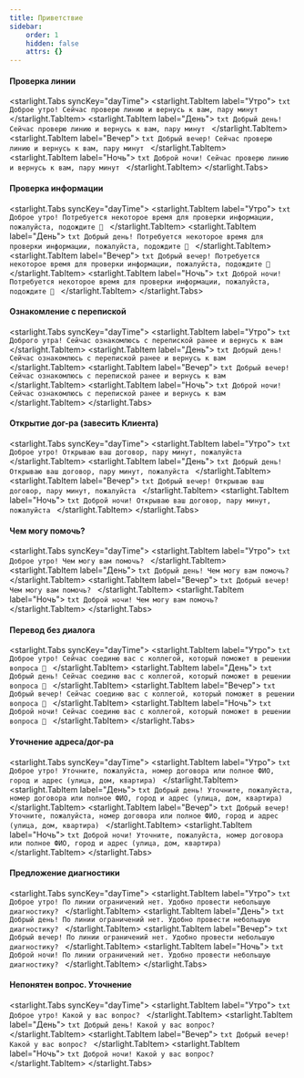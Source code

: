 ```yaml
---
title: Приветствие
sidebar:
    order: 1
    hidden: false
    attrs: {}
---
```


#### Проверка линии
<starlight.Tabs syncKey="dayTime">
    <starlight.TabItem label="Утро">
        ```txt
        Доброе утро!
        Сейчас проверю линию и вернусь к вам, пару минут
        ```
    </starlight.TabItem>
    <starlight.TabItem label="День">
        ```txt
        Добрый день!
        Сейчас проверю линию и вернусь к вам, пару минут
        ```
    </starlight.TabItem>
    <starlight.TabItem label="Вечер">
        ```txt
        Добрый вечер!
        Сейчас проверю линию и вернусь к вам, пару минут
        ```
    </starlight.TabItem>
    <starlight.TabItem label="Ночь">
        ```txt
        Доброй ночи!
        Сейчас проверю линию и вернусь к вам, пару минут
        ```
    </starlight.TabItem>
</starlight.Tabs>

#### Проверка информации
<starlight.Tabs syncKey="dayTime">
    <starlight.TabItem label="Утро">
        ```txt
        Доброе утро!
        Потребуется некоторое время для проверки информации, пожалуйста, подождите 🙏
        ```
    </starlight.TabItem>
    <starlight.TabItem label="День">
        ```txt
        Добрый день!
        Потребуется некоторое время для проверки информации, пожалуйста, подождите 🙏
        ```
    </starlight.TabItem>
    <starlight.TabItem label="Вечер">
        ```txt
        Добрый вечер!
        Потребуется некоторое время для проверки информации, пожалуйста, подождите 🙏
        ```
    </starlight.TabItem>
    <starlight.TabItem label="Ночь">
        ```txt
        Доброй ночи!
        Потребуется некоторое время для проверки информации, пожалуйста, подождите 🙏
        ```
    </starlight.TabItem>
</starlight.Tabs>

#### Ознакомление с перепиской
<starlight.Tabs syncKey="dayTime">
    <starlight.TabItem label="Утро">
        ```txt
        Доброго утра!
        Сейчас ознакомлюсь с перепиской ранее и вернусь к вам
        ```
    </starlight.TabItem>
    <starlight.TabItem label="День">
        ```txt
        Добрый день!
        Сейчас ознакомлюсь с перепиской ранее и вернусь к вам
        ```
    </starlight.TabItem>
    <starlight.TabItem label="Вечер">
        ```txt
        Добрый вечер!
        Сейчас ознакомлюсь с перепиской ранее и вернусь к вам
        ```
    </starlight.TabItem>
    <starlight.TabItem label="Ночь">
        ```txt
        Доброй ночи!
        Сейчас ознакомлюсь с перепиской ранее и вернусь к вам
        ```
    </starlight.TabItem>
</starlight.Tabs>


#### Открытие дог-ра (завесить Клиента)
<starlight.Tabs syncKey="dayTime">
    <starlight.TabItem label="Утро">
        ```txt
        Доброе утро!
        Открываю ваш договор, пару минут, пожалуйста
        ```
    </starlight.TabItem>
    <starlight.TabItem label="День">
        ```txt
        Добрый день!
        Открываю ваш договор, пару минут, пожалуйста
        ```
    </starlight.TabItem>
    <starlight.TabItem label="Вечер">
        ```txt
        Добрый вечер!
        Открываю ваш договор, пару минут, пожалуйста
        ```
    </starlight.TabItem>
    <starlight.TabItem label="Ночь">
        ```txt
        Доброй ночи!
        Открываю ваш договор, пару минут, пожалуйста
        ```
    </starlight.TabItem>
</starlight.Tabs>

#### Чем могу помочь?
<starlight.Tabs syncKey="dayTime">
    <starlight.TabItem label="Утро">
        ```txt
        Доброе утро!
        Чем могу вам помочь?
        ```
    </starlight.TabItem>
    <starlight.TabItem label="День">
        ```txt
        Добрый день!
        Чем могу вам помочь?
        ```
    </starlight.TabItem>
    <starlight.TabItem label="Вечер">
        ```txt
        Добрый вечер!
        Чем могу вам помочь?
        ```
    </starlight.TabItem>
    <starlight.TabItem label="Ночь">
        ```txt
        Доброй ночи!
        Чем могу вам помочь?
        ```
    </starlight.TabItem>
</starlight.Tabs>


#### Перевод без диалога
<starlight.Tabs syncKey="dayTime">
    <starlight.TabItem label="Утро">
        ```txt
        Доброе утро!
        Сейчас соединю вас с коллегой, который поможет в решении вопроса 🙏
        ```
    </starlight.TabItem>
    <starlight.TabItem label="День">
        ```txt
        Добрый день!
        Сейчас соединю вас с коллегой, который поможет в решении вопроса 🙏
        ```
    </starlight.TabItem>
    <starlight.TabItem label="Вечер">
        ```txt
        Добрый вечер!
        Сейчас соединю вас с коллегой, который поможет в решении вопроса 🙏
        ```
    </starlight.TabItem>
    <starlight.TabItem label="Ночь">
        ```txt
        Доброй ночи!
        Сейчас соединю вас с коллегой, который поможет в решении вопроса 🙏
        ```
    </starlight.TabItem>
</starlight.Tabs>

#### Уточнение адреса/дог-ра
<starlight.Tabs syncKey="dayTime">
    <starlight.TabItem label="Утро">
        ```txt
        Доброе утро!
        Уточните, пожалуйста, номер договора или полное ФИО, город и адрес (улица, дом, квартира)
        ```
    </starlight.TabItem>
    <starlight.TabItem label="День">
        ```txt
        Добрый день!
        Уточните, пожалуйста, номер договора или полное ФИО, город и адрес (улица, дом, квартира)
        ```
    </starlight.TabItem>
    <starlight.TabItem label="Вечер">
        ```txt
        Добрый вечер!
        Уточните, пожалуйста, номер договора или полное ФИО, город и адрес (улица, дом, квартира)
        ```
    </starlight.TabItem>
    <starlight.TabItem label="Ночь">
        ```txt
        Доброй ночи!
        Уточните, пожалуйста, номер договора или полное ФИО, город и адрес (улица, дом, квартира)
        ```
    </starlight.TabItem>
</starlight.Tabs>


#### Предложение диагностики
<starlight.Tabs syncKey="dayTime">
    <starlight.TabItem label="Утро">
        ```txt
        Доброе утро!
        По линии ограничений нет. Удобно провести небольшую диагностику?
        ```
    </starlight.TabItem>
    <starlight.TabItem label="День">
        ```txt
        Добрый день!
        По линии ограничений нет. Удобно провести небольшую диагностику?
        ```
    </starlight.TabItem>
    <starlight.TabItem label="Вечер">
        ```txt
        Добрый вечер!
        По линии ограничений нет. Удобно провести небольшую диагностику?
        ```
    </starlight.TabItem>
    <starlight.TabItem label="Ночь">
        ```txt
        Доброй ночи!
        По линии ограничений нет. Удобно провести небольшую диагностику?
        ```
    </starlight.TabItem>
</starlight.Tabs>


#### Непонятен вопрос. Уточнение
<starlight.Tabs syncKey="dayTime">
    <starlight.TabItem label="Утро">
        ```txt
        Доброе утро!
        Какой у вас вопрос?
        ```
    </starlight.TabItem>
    <starlight.TabItem label="День">
        ```txt
        Добрый день!
        Какой у вас вопрос?
        ```
    </starlight.TabItem>
    <starlight.TabItem label="Вечер">
        ```txt
        Добрый вечер!
        Какой у вас вопрос?
        ```
    </starlight.TabItem>
    <starlight.TabItem label="Ночь">
        ```txt
        Доброй ночи!
        Какой у вас вопрос?
        ```
    </starlight.TabItem>
</starlight.Tabs>